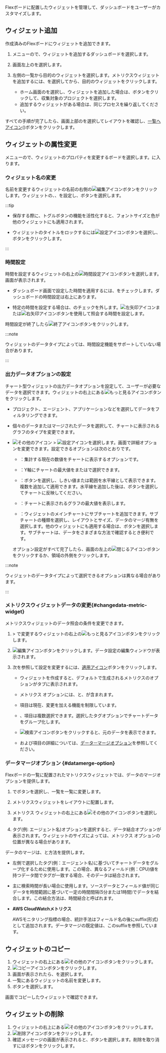 Flexボードに配置したウィジェットを管理して、ダッシュボードをユーザーがカスタマイズします。

## ウィジェット追加

作成済みのFlexボードにウィジェットを追加できます。

1. <Cmdname sid="side_flexboard" className="uitext" />メニューの<Cmdname sid="dashboard_list" className="uitext" />で、ウィジェットを追加するダッシュボードを選択します。

2. 画面左上の<Cmdname sid="edit_mode" className="uitext" />を選択します。

3. 左側の<Cmdname sid="widget_template" className="uitext" />一覧から目的のウィジェットを選択します。メトリクスウィジェットを追加するには、<Cmdname sid="all_metrics" className="uitext" />を選択してから、目的のウィジェットをクリックします。

   - ホーム画面の<Cmdname sid="integratedFlexboard" className="uitext" />を選択し、ウィジェットを追加した場合は、<Cmdname sid="project_selection" className="uitext" />ボタンをクリックして、収集対象のプロジェクトを選択します。
   - 追加するウィジェットがある場合は、同じプロセスを繰り返してください。

すべての手順が完了したら、画面上部の<Cmdname sid="view_mode" className="uitext" />を選択してレイアウトを確認し、[一覧へアイコン](/img/ico-exit.svg)(<Cmdname sid="go_to_list" className="uitext" />)ボタンをクリックします。

## ウィジェットの属性変更

<Cmdname sid="side_flexboard" className="uitext" />メニューの<Cmdname sid="dashboard_list" className="uitext" />で、ウィジェットのプロパティを変更するボードを選択します。<Cmdname sid="edit_mode" className="uitext" />に入ります。

### ウィジェット名の変更

名前を変更するウィジェットの名前の右側の![編集アイコン](/img/ico-edit.svg)ボタンをクリックします。ウィジェットの<Cmdname sid="title" className="uitext" />、<Cmdname sid="font_size" className="uitext" />、<Cmdname sid="color" className="uitext" />を設定し、<Cmdname sid="save" className="uitext" />ボタンを選択します。

:::tip

- 保存する際に、<Cmdname sid="apply_to_the_entire_widget" className="uitext" />トグルボタンの機能を活性化すると、フォントサイズと色が他のウィジェットにも適用されます。

- ウィジェットのタイトルをロックするには![設定アイコン](/img/ico-invisible.svg)ボタンを選択し、<Cmdname sid="save" className="uitext" />ボタンをクリックします。

:::

### 時間設定

時間を設定するウィジェットの右上の![時間設定アイコン](/img/ico-time-set.svg)ボタンを選択します。<Cmdname sid="select_time_title" className="uitext" />画面が表示されます。

- ダッシュボード画面で設定した時間を適用するには、<Cmdname sid="use_dashboard_settings" className="uitext" />をチェックします。ダッシュボードの時間設定は右上にあります。

- 特定の時間を設定する場合は、<Cmdname sid="use_dashboard_settings" className="uitext" />のチェックを外します。![左矢印アイコン](/img/left-arrow.svg)または![右矢印アイコン](/img/right-arrow.svg)ボタンを使用して照会する時間を設定します。

時間設定が終了したら![終了アイコン](/img/ico-close.svg)ボタンをクリックします。

:::note

ウィジェットのデータタイプによっては、時間設定機能をサポートしていない場合があります。

:::

### 出力データオプションの設定

チャート型ウィジェットの出力データオプションを設定して、ユーザーが必要なデータを選択できます。ウィジェットの右上にある![もっと見るアイコン](/img/ico-more.svg)ボタンをクリックします。

- プロジェクト、エージェント、アプリケーションなどを選択してデータをフィルタリングできます。

- 個々のデータまたはマージされたデータを選択して、チャートに表示されるグラフのタイプを変更できます。

- ![その他のアイコン](/img/ico-more.svg) &gt; ![設定アイコン](/img/ico-setting.svg)を選択します。<Cmdname sid="chart_settings" className="uitext" />画面で詳細オプションを変更できます。設定できるオプションは次のとおりです。

  - <Cmdname sid="chart_type" className="uitext" />：集計する現在の数値をチャートに表示するオプションです。

  - <Cmdname sid="y_axis" className="uitext" /> <Cmdname sid="chart_max_value" className="uitext" />：Y軸にチャートの最大値を<Cmdname sid="auto" className="uitext" />または<Cmdname sid="fix" className="uitext" />で選択できます。

  - <Cmdname sid="set_horizontal_line" className="uitext" />：<Cmdname sid="add" className="uitext" />ボタンを選択し、しきい値または範囲を水平線として表示できます。複数を追加して適用できます。水平線を追加した後は、<Cmdname sid="apply" className="uitext" />ボタンを選択してチャートに反映してください。

  - <Cmdname sid="show_chart_max_value" className="uitext" />：チャートに表示されるグラフの最大値を表示します。

  - <Cmdname sid="sub_chart" className="uitext" />：ウィジェットのメインチャートにサブチャートを追加できます。サブチャートの種類を選択し、レイアウトとサイズ、データのマージ有無を選択します。他のウィジェットにも適用する場合は、<Cmdname sid="apply_to_the_entire_widget" className="uitext" />ボタンを選択します。サブチャートは、データをさまざまな方法で確認するとき便利です。

  オプション設定がすべて完了したら、<Cmdname sid="chart_settings" className="uitext" />画面の左上の![閉じるアイコン](/img/ico-close.svg)ボタンをクリックするか、<Cmdname sid="chart_settings" className="uitext" />領域の外側をクリックします。

:::note

ウィジェットのデータタイプによって選択できるオプションは異なる場合があります。

:::

### メトリクスウィジェットデータの変更{#changedata-metric-widget}

メトリクスウィジェットのデータ照会の条件を変更できます。 

1. <Cmdname sid="side_flexboard" className="uitext" /> &gt; <Cmdname sid="edit_mode" className="uitext" />で変更するウィジェットの右上の![もっと見るアイコン](/img/ico-more.svg)ボタンをクリックします。

   <ImgLang img='metric-widget-data.png' desc='メトリクスウィジェットデータの変更' />

2. ![編集アイコン](/img/ico-edit-metric.svg)ボタンをクリックします。データ設定の編集ウィンドウが表示されます。

   <ImgLang img='metric-edit-window.png' desc='メトリクスウィジェットデータの編集' />

3. 次を参照して設定を変更するには、[適用アイコン](/img/left-arrow.svg)<Cmdname sid="apply_to_the_widget" className="uitext" />ボタンをクリックします。

   - ウィジェットを作成すると、デフォルトで生成されるメトリクスのオプションがタブに表示されます。

   - メトリクス オプションには、<Cmdname sid="category" className="uitext" />と<Cmdname sid="field" className="uitext" />、<Cmdname sid="tag" className="uitext" />が含まれます。

   - <Cmdname sid="category" className="uitext" />項目は現在、変更を加える機能を制限しています。

   - <Cmdname sid="field" className="uitext" />、<Cmdname sid="tag" className="uitext" />項目は複数選択できます。選択したタグオプションでチャートデータをグループ化します。

   - ![検索アイコン](/img/ico-btn-search.png)ボタンをクリックすると、元のデータを表示できます。

   - <Cmdname sid="object_merge" className="uitext" />および<Cmdname sid="time_merge" className="uitext" />項目の詳細については、[データㅡマージオプション](#datamerge-option)を参照してください。

### データマージオプション {#datamerge-option}

Flexボードの<Cmdname sid="all_metrics" className="uitext" />一覧に配置されたマトリクスウィジェットでは、データのマージオプションを提供します。

1. <Cmdname sid="edit_mode" className="uitext" />で<Cmdname sid="all_metrics" className="uitext" />ボタンを選択し、<Cmdname sid="widget_template" className="uitext" />一覧を<Cmdname sid="all_metrics" className="uitext" />一覧に変更します。

2. メトリクスウィジェットをレイアウトに配置します。

3. メトリクス ウィジェットの右上にある![その他のアイコン](/img/ico-more.svg)ボタンを選択します。

4. タグ(例: エージェント名)オプションを選択すると、データ結合オプションが表示されます。ウィジェットのサイズによっては、メトリクス オプションの位置が異なる場合があります。

<ImgLang img='flexboard-datamerge.png' desc='メトリクス ウィジェット - データ結合オプション' />

データのマージは、<Cmdname sid="object_merge" className="uitext" />と<Cmdname sid="time_merge" className="uitext" />方法を提供します。

- <Cmdname sid="object_merge" className="uitext" />

  左側で選択したタグ(例：エージェント名)に基づいてチャートデータをグループ化するために使用します。この場合、異なるフィールド(例：CPU)値を持つデータ間でタグが一致する場合、そのデータは結合されます。

- <Cmdname sid="time_merge" className="uitext" />

  主に検索時間が長い場合に使用します。ソースデータとフィールド値が同じデータを時間範囲に基づいて一定の時間間隔(5分または1時間)でデータを結合します。この結合方法は、時間結合と呼ばれます。

- **AWS CloudWatchメトリクス**

  AWSモニタリング指標の場合、統計手法はフィールド名の後にsuffix(形式) として追加されます。データマージの既定値は、このsuffixを参照しています。

  <ImgLang img='flexboard-awsec2-metrics.png' desc='AWS ColudWatchメトリクス' />

## ウィジェットのコピー

1. ウィジェットの右上にある![その他のアイコン](/img/ico-more.svg)ボタンをクリックします。 
2. ![コピーアイコン](/img/ico-copy.svg)ボタンをクリックします。
3. <Cmdname sid="copy" className="uitext" />画面が表示されたら、<Cmdname sid="add_widget" className="uitext" />を選択します。
4. 一覧にあるウィジェットの名前を変更します。
5. <Cmdname sid="apply" className="uitext" />ボタンを選択します。

<Cmdname sid="edit_mode" className="uitext" />画面でコピーしたウィジェットで確認できます。

## ウィジェットの削除

1. ウィジェットの右上にある![その他のアイコン](/img/ico-more.svg)ボタンをクリックします。 
2. ![削除アイコン](/img/ico-remove.svg)ボタンをクリックします。
3. 確認メッセージの画面が表示されると、<Cmdname sid="delete" className="uitext" />ボタンを選択します。削除を取り消すには<Cmdname sid="cancel" className="uitext" />ボタンをクリックします。
